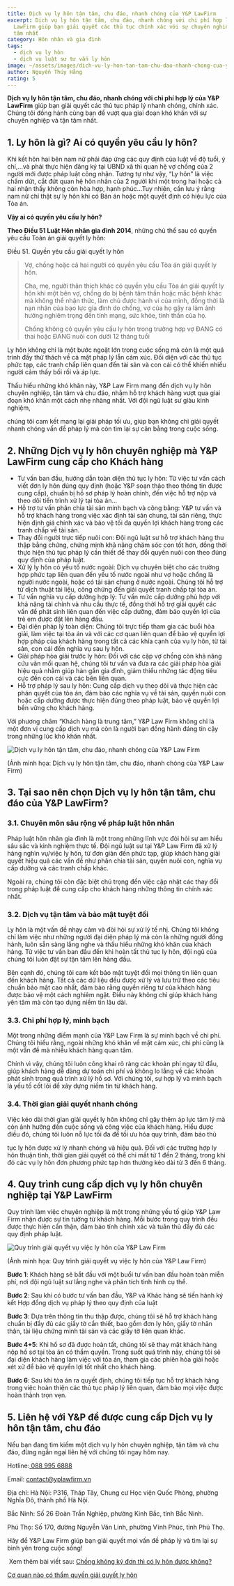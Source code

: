 ```yaml
---
title: Dịch vụ ly hôn tận tâm, chu đáo, nhanh chóng của Y&P LawFirm
excerpt: Dịch vụ ly hôn tận tâm, chu đáo, nhanh chóng với chi phí hợp lý của Y&P
  LawFirm giúp bạn giải quyết các thủ tục chính xác với sự chuyên nghiệp và tận
  tâm nhất
category: Hôn nhân và gia đình
tags:
  - dịch vụ ly hôn
  - dịch vụ luật sư tư vấn ly hôn
image: ~/assets/images/dich-vu-ly-hon-tan-tam-chu-dao-nhanh-chong-cua-y-p-law-firm.boub7vaa_z1xsapa.webp
author: Nguyễn Thúy Hằng
rating: 5
---
```

**Dịch vụ ly hôn tận tâm, chu đáo, nhanh chóng với chi phí hợp lý của Y&P LawFirm** giúp bạn giải quyết các thủ tục pháp lý nhanh chóng, chính xác. Chúng tôi đồng hành cùng bạn để vượt qua giai đoạn khó khăn với sự chuyên nghiệp và tận tâm nhất.

## 1. Ly hôn là gì? Ai có quyền yêu cầu ly hôn?

Khi kết hôn hai bên nam nữ phải đáp ứng các quy định của luật về độ tuổi, ý chí,…và phải thực hiện đăng ký tại UBND xã thì quan hệ vợ chồng của 2 người mới được pháp luật công nhận. Tương tự như vậy, “Ly hôn” là việc chấm dứt, cắt đứt quan hệ hôn nhân của 2 người khi một trong hai hoặc cả hai nhận thấy không còn hòa hợp, hạnh phúc…Tuy nhiên, cần lưu ý rằng nam nữ chỉ thật sự ly hôn khi có Bản án hoặc một quyết định có hiệu lực của Tòa án.

**Vậy ai có quyền yêu cầu ly hôn?** 

**Theo Điều 51 Luật Hôn nhân gia đình 2014**, những chủ thể sau có quyền yêu cầu Toàn án giải quyết ly hôn:

Điều 51. Quyền yêu cầu giải quyết ly hôn

> Vợ, chồng hoặc cả hai người có quyền yêu cầu Tòa án giải quyết ly hôn.
>
> Cha, mẹ, người thân thích khác có quyền yêu cầu Tòa án giải quyết ly hôn khi một bên vợ, chồng do bị bệnh tâm thần hoặc mắc bệnh khác mà không thể nhận thức, làm chủ được hành vi của mình, đồng thời là nạn nhân của bạo lực gia đình do chồng, vợ của họ gây ra làm ảnh hưởng nghiêm trọng đến tính mạng, sức khỏe, tinh thần của họ.
>
> Chồng không có quyền yêu cầu ly hôn trong trường hợp vợ ĐANG có thai hoặc ĐANG nuôi con dưới 12 tháng tuổi

Ly hôn không chỉ là một bước ngoặt lớn trong cuộc sống mà còn là một quá trình đầy thử thách về cả mặt pháp lý lẫn cảm xúc. Đối diện với các thủ tục phức tạp, các tranh chấp liên quan đến tài sản và con cái có thể khiến nhiều người cảm thấy bối rối và áp lực. 

Thấu hiểu những khó khăn này, Y&P Law Firm mang đến dịch vụ ly hôn chuyên nghiệp, tận tâm và chu đáo, nhằm hỗ trợ khách hàng vượt qua giai đoạn khó khăn một cách nhẹ nhàng nhất. Với đội ngũ luật sư giàu kinh nghiệm,

chúng tôi cam kết mang lại giải pháp tối ưu, giúp bạn không chỉ giải quyết nhanh chóng vấn đề pháp lý mà còn tìm lại sự cân bằng trong cuộc sống.

## 2. Những Dịch vụ ly hôn chuyên nghiệp mà Y&P LawFirm cung cấp cho Khách hàng

* Tư vấn ban đầu, hướng dẫn toàn diện thủ tục ly hôn: Từ việc tư vấn cách viết đơn ly hôn đúng quy định (hoặc Y&P soạn thảo theo thông tin được cung cấp), chuẩn bị hồ sơ pháp lý hoàn chỉnh, đến việc hỗ trợ nộp và theo dõi tiến trình xử lý tại tòa án…
* Hỗ trợ tư vấn phân chia tài sản minh bạch và công bằng: Y&P tư vấn và hỗ trợ khách hàng trong việc xác định tài sản chung, tài sản riêng, thực hiện định giá chính xác và bảo vệ tối đa quyền lợi khách hàng trong các tranh chấp về tài sản.
* Thay đổi người trực tiếp nuôi con: Đội ngũ luật sư hỗ trợ khách hàng thu thập bằng chứng, chứng minh khả năng chăm sóc con tốt hơn, đồng thời thực hiện thủ tục pháp lý cần thiết để thay đổi quyền nuôi con theo đúng quy định của pháp luật.
* Xử lý ly hôn có yếu tố nước ngoài: Dịch vụ chuyên biệt cho các trường hợp phức tạp liên quan đến yếu tố nước ngoài như vợ hoặc chồng là người nước ngoài, hoặc có tài sản chung ở nước ngoài. Chúng tôi hỗ trợ từ dịch thuật tài liệu, công chứng đến giải quyết tranh chấp tại tòa án.
* Tư vấn nghĩa vụ cấp dưỡng hợp lý: Tư vấn mức cấp dưỡng phù hợp với khả năng tài chính và nhu cầu thực tế, đồng thời hỗ trợ giải quyết các vấn đề phát sinh liên quan đến việc cấp dưỡng, đảm bảo quyền lợi của trẻ em được đặt lên hàng đầu.
* Đại diện pháp lý toàn diện: Chúng tôi trực tiếp tham gia các buổi hòa giải, làm việc tại tòa án và với các cơ quan liên quan để bảo vệ quyền lợi hợp pháp của khách hàng trong tất cả các khía cạnh của vụ ly hôn, từ tài sản, con cái đến nghĩa vụ sau ly hôn.
* Giải pháp hòa giải trước ly hôn: Đối với các cặp vợ chồng còn khả năng cứu vãn mối quan hệ, chúng tôi tư vấn và đưa ra các giải pháp hòa giải hiệu quả nhằm giúp hàn gắn gia đình, giảm thiểu những tác động tiêu cực đến con cái và các bên liên quan.
* Hỗ trợ pháp lý sau ly hôn: Cung cấp dịch vụ theo dõi và thực hiện các phán quyết của tòa án, đảm bảo các nghĩa vụ về tài sản, quyền nuôi con hoặc cấp dưỡng được thực hiện đúng theo pháp luật, bảo vệ quyền lợi bền vững cho khách hàng.

Với phương châm “Khách hàng là trung tâm,” Y&P Law Firm không chỉ là một đơn vị cung cấp dịch vụ mà còn là người bạn đồng hành đáng tin cậy trong những lúc khó khăn nhất.

![Dịch vụ ly hôn tận tâm, chu đáo, nhanh chóng của Y&P Law Firm](~/assets/images/dich-vu-ly-hon-tan-tam-chu-dao-nhanh-chong-cua-yp-law-firm.bmqxib_m_n50xt.webp "Dịch vụ ly hôn tận tâm, chu đáo, nhanh chóng của Y&P Law Firm")

(Ảnh minh họa: Dịch vụ ly hôn tận tâm, chu đáo, nhanh chóng của Y&P Law Firm)

## 3. Tại sao nên chọn Dịch vụ ly hôn tận tâm, chu đáo của Y&P LawFirm?

### 3.1. Chuyên môn sâu rộng về pháp luật hôn nhân

Pháp luật hôn nhân gia đình là một trong những lĩnh vực đòi hỏi sự am hiểu sâu sắc và kinh nghiệm thực tế. Đội ngũ luật sư tại Y&P Law Firm đã xử lý hàng nghìn vụ/việc ly hôn, từ đơn giản đến phức tạp, giúp khách hàng giải quyết hiệu quả các vấn đề như phân chia tài sản, quyền nuôi con, nghĩa vụ cấp dưỡng và các tranh chấp khác. 

Ngoài ra, chúng tôi còn đặc biệt chú trọng đến việc cập nhật các thay đổi trong pháp luật để cung cấp cho khách hàng những thông tin chính xác nhất. 

### 3.2. Dịch vụ tận tâm và bảo mật tuyệt đối

Ly hôn là một vấn đề nhạy cảm và đòi hỏi sự xử lý tế nhị. Chúng tôi không chỉ làm việc như những người đại diện pháp lý mà còn là những người đồng hành, luôn sẵn sàng lắng nghe và thấu hiểu những khó khăn của khách hàng. Từ việc tư vấn ban đầu đến khi hoàn tất thủ tục ly hôn, đội ngũ của chúng tôi luôn đặt sự tận tâm lên hàng đầu.

Bên cạnh đó, chúng tôi cam kết bảo mật tuyệt đối mọi thông tin liên quan đến khách hàng. Tất cả các dữ liệu đều được xử lý và lưu trữ theo các tiêu chuẩn bảo mật cao nhất, đảm bảo rằng quyền riêng tư của khách hàng được bảo vệ một cách nghiêm ngặt. Điều này không chỉ giúp khách hàng yên tâm mà còn tạo dựng niềm tin lâu dài.

### 3.3. Chi phí hợp lý, minh bạch

Một trong những điểm mạnh của Y&P Law Firm là sự minh bạch về chi phí. Chúng tôi hiểu rằng, ngoài những khó khăn về mặt cảm xúc, chi phí cũng là một vấn đề mà nhiều khách hàng quan tâm. 

Chính vì vậy, chúng tôi luôn công khai rõ ràng các khoản phí ngay từ đầu, giúp khách hàng dễ dàng dự toán chi phí và không lo lắng về các khoản phát sinh trong quá trình xử lý hồ sơ. Với chúng tôi, sự hợp lý và minh bạch là yếu tố cốt lõi để xây dựng niềm tin từ khách hàng.

### 3.4. Thời gian giải quyết nhanh chóng

Việc kéo dài thời gian giải quyết ly hôn không chỉ gây thêm áp lực tâm lý mà còn ảnh hưởng đến cuộc sống và công việc của khách hàng. Hiểu được điều đó, chúng tôi luôn nỗ lực tối đa để tối ưu hóa quy trình, đảm bảo thủ

tục ly hôn được xử lý nhanh chóng và hiệu quả. Đối với các trường hợp ly hôn thuận tình, thời gian giải quyết có thể chỉ mất từ 1 đến 2 tháng, trong khi đó các vụ ly hôn đơn phương phức tạp hơn thường kéo dài từ 3 đến 6 tháng.

## 4. Quy trình cung cấp dịch vụ ly hôn chuyên nghiệp tại Y&P LawFirm

Quy trình làm việc chuyên nghiệp là một trong những yếu tố giúp Y&P Law Firm nhận được sự tin tưởng từ khách hàng. Mỗi bước trong quy trình đều được thực hiện cẩn thận, đảm bảo tính chính xác và tuân thủ đầy đủ các quy định pháp luật.

![Quy trình giải quyết vụ việc ly hôn của Y&P Law Firm](~/assets/images/quy-trinh-giai-quyet-vu-viec-ly-hon-cua-y-p-law-firm.cfxtph1e_z12iyyy.webp "Quy trình giải quyết vụ việc ly hôn của Y&P Law Firm")

(Ảnh minh họa: Quy trình giải quyết vụ việc ly hôn của Y&P Law Firm)

**Bước 1**: Khách hàng sẽ bắt đầu với một buổi tư vấn ban đầu hoàn toàn miễn phí, nơi đội ngũ luật sư lắng nghe và phân tích tình hình cụ thể.

**Bước 2**: Sau khi có bước tư vấn ban đầu, Y&P và Khác hàng sẽ tiến hành ký kết Hợp đồng dịch vụ pháp lý theo quy định của luật

**Bước 3**: Dựa trên thông tin thu thập được, chúng tôi sẽ hỗ trợ khách hàng chuẩn bị đầy đủ các giấy tờ cần thiết, bao gồm đơn ly hôn, giấy tờ nhân thân, tài liệu chứng minh tài sản và các giấy tờ liên quan khác.

**Bước 4+5**: Khi hồ sơ đã được hoàn tất, chúng tôi sẽ thay mặt khách hàng nộp hồ sơ tại tòa án có thẩm quyền. Trong suốt quá trình này, chúng tôi sẽ đại diện khách hàng làm việc với tòa án, tham gia các phiên hòa giải hoặc xét xử để bảo vệ quyền lợi tốt nhất cho khách hàng. 

**Bước 6**: Sau khi tòa án ra quyết định, chúng tôi tiếp tục hỗ trợ khách hàng trong việc hoàn thiện các thủ tục pháp lý liên quan, đảm bảo mọi việc được hoàn thành trọn vẹn.

## 5. Liên hệ với Y&P để được cung cấp Dịch vụ ly hôn tận tâm, chu đáo

Nếu bạn đang tìm kiếm một dịch vụ ly hôn chuyên nghiệp, tận tâm và chu đáo, đừng ngần ngại liên hệ với chúng tôi ngay hôm nay.

Hotline:[ 088 995 6888](tel:0889956888)

Email: [contact@yplawfirm.vn](contact@yplawfirm.vn)

Địa chỉ:  Hà Nội: P316, Tháp Tây, Chung cư Học viện Quốc Phòng, phường Nghĩa Đô, thành phố Hà Nội.

Bắc Ninh: Số 26 Đoàn Trần Nghiệp, phường Kinh Bắc, tỉnh Bắc Ninh.

Phú Thọ: Số 170, đường Nguyễn Văn Linh, phường Vĩnh Phúc, tỉnh Phú Thọ.

Hãy để Y&P Law Firm giúp bạn giải quyết mọi vấn đề pháp lý và tìm lại sự bình yên trong cuộc sống!

 Xem thêm bài viết sau: [Chồng không ký đơn thì có ly hôn được không?](https://yplawfirm.vn/phap-ly/chong-khong-ky-don-thi-co-ly-hon-duoc-khong)

[Cơ quan nào có thẩm quyền giải quyết ly hôn](https://yplawfirm.vn/phap-ly/co-quan-nao-co-tham-quyen-giai-quyet-ly-hon)
